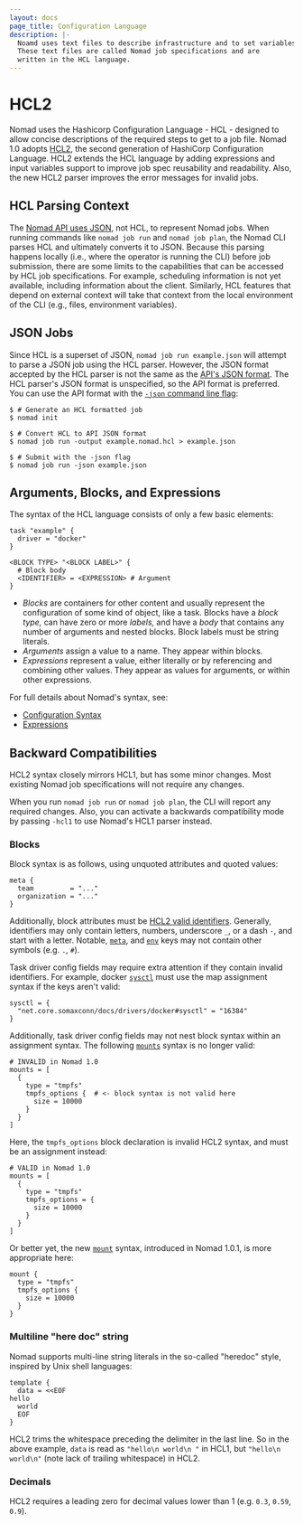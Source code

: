 ```yaml
---
layout: docs
page_title: Configuration Language
description: |-
  Noamd uses text files to describe infrastructure and to set variables.
  These text files are called Nomad job specifications and are
  written in the HCL language.
---
```


# HCL2

Nomad uses the Hashicorp Configuration Language - HCL - designed to allow
concise descriptions of the required steps to get to a job file.
Nomad 1.0 adopts
[HCL2](https://github.com/hashicorp/hcl/blob/hcl2/README.md), the second
generation of HashiCorp Configuration Language. HCL2 extends the HCL language by
adding expressions and input variables support to improve job spec
reusability and readability. Also, the new HCL2 parser improves the error
messages for invalid jobs.

## HCL Parsing Context

The [Nomad API uses JSON][jobs-api], not HCL, to represent Nomad jobs.
When running commands like `nomad job run` and `nomad job plan`, the Nomad CLI
parses HCL and ultimately converts it to JSON. Because this parsing happens locally
(i.e., where the operator is running the CLI) before job submission, there are some
limits to the capabilities that can be accessed by HCL job specifications. For
example, scheduling information is not yet available, including information about
the client. Similarly, HCL features that depend on external context will take that
context from the local environment of the CLI (e.g., files, environment variables).

[jobs-api]: /nomad/api-docs/jobs

## JSON Jobs

Since HCL is a superset of JSON, `nomad job run example.json` will attempt to
parse a JSON job using the HCL parser. However, the JSON format accepted by
the HCL parser is not the same as the [API's JSON format][json-jobs-api]. The
HCL parser's JSON format is unspecified, so the API format is preferred. You can
use the API format with the [`-json` command line flag][run-json]:

```shell-session
$ # Generate an HCL formatted job
$ nomad init

$ # Convert HCL to API JSON format
$ nomad job run -output example.nomad.hcl > example.json

$ # Submit with the -json flag
$ nomad job run -json example.json
```


[json-jobs-api]: /nomad/api-docs/json-jobs
[run-json]: /nomad/commands/job/run#json

## Arguments, Blocks, and Expressions

The syntax of the HCL language consists of only a few basic elements:

```hcl
task "example" {
  driver = "docker"
}

<BLOCK TYPE> "<BLOCK LABEL>" {
  # Block body
  <IDENTIFIER> = <EXPRESSION> # Argument
}
```

- _Blocks_ are containers for other content and usually represent the
  configuration of some kind of object, like a task. Blocks have a
  _block type,_ can have zero or more _labels,_ and have a _body_ that contains
  any number of arguments and nested blocks. Block labels must be string literals.
- _Arguments_ assign a value to a name. They appear within blocks.
- _Expressions_ represent a value, either literally or by referencing and
  combining other values. They appear as values for arguments, or within other
  expressions.

For full details about Nomad's syntax, see:

- [Configuration Syntax](/nomad/docs/job-specification/hcl2/syntax)
- [Expressions](/nomad/docs/job-specification/hcl2/expressions)

## Backward Compatibilities

HCL2 syntax closely mirrors HCL1, but has some minor changes. Most existing
Nomad job specifications will not require any changes.

When you run `nomad job run` or `nomad job plan`, the CLI will report any
required changes. Also, you can activate a backwards compatibility mode by
passing `-hcl1` to use Nomad's HCL1 parser instead.

### Blocks

Block syntax is as follows, using unquoted attributes and quoted values:

```hcl
meta {
  team         = "..."
  organization = "..."
}
```

Additionally, block attributes must be [HCL2 valid identifiers](https://github.com/hashicorp/hcl/blob/v2.8.0/hclsyntax/spec.md#identifiers).
Generally, identifiers may only contain letters, numbers, underscore `_`,
or a dash `-`, and start with a letter. Notable,
[`meta`](/nomad/docs/job-specification/meta), and
[`env`](/nomad/docs/job-specification/env) keys may not
contain other symbols (e.g. `.`, `#`).

Task driver config fields may require extra attention if they contain invalid
identifiers. For example, docker [`sysctl`](/nomad/docs/drivers/docker#sysctl) must
use the map assignment syntax if the keys aren't valid:

```hcl
sysctl = {
  "net.core.somaxconn/docs/drivers/docker#sysctl" = "16384"
}
```

Additionally, task driver config fields may not nest block syntax within an
assignment syntax. The following [`mounts`](/nomad/docs/drivers/docker#mounts) syntax is no longer valid:

```hcl
# INVALID in Nomad 1.0
mounts = [
  {
    type = "tmpfs"
    tmpfs_options {  # <- block syntax is not valid here
      size = 10000
    }
  }
]
```

Here, the `tmpfs_options` block declaration is invalid HCL2 syntax, and must be an assignment instead:

```hcl
# VALID in Nomad 1.0
mounts = [
  {
    type = "tmpfs"
    tmpfs_options = {
      size = 10000
    }
  }
]
```

Or better yet, the new [`mount`](/nomad/docs/drivers/docker#mount) syntax, introduced in Nomad 1.0.1, is more appropriate here:

```hcl
mount {
  type = "tmpfs"
  tmpfs_options {
    size = 10000
  }
}
```

### Multiline "here doc" string

Nomad supports multi-line string literals in the so-called "heredoc" style, inspired by Unix shell languages:

```hcl
template {
  data = <<EOF
hello
  world
  EOF
}
```

HCL2 trims the whitespace preceding the delimiter in the last line. So in the
above example, `data` is read as `"hello\n world\n "` in HCL1, but `"hello\n world\n"` (note lack of trailing whitespace) in HCL2.

### Decimals

HCL2 requires a leading zero for decimal values lower than 1 (e.g. `0.3`, `0.59`, `0.9`).
